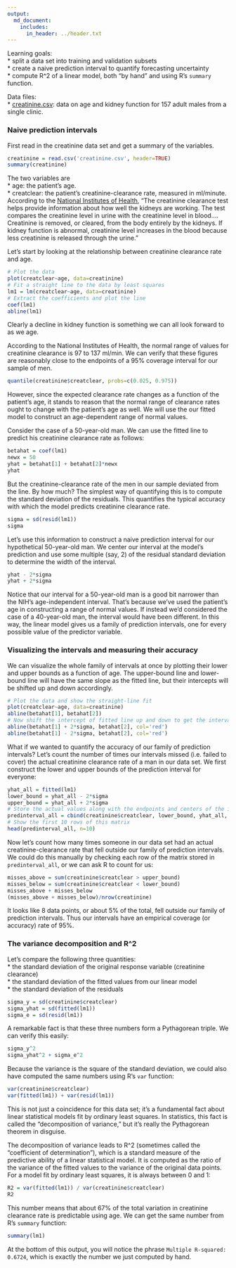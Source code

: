 ```yaml
---
output:
  md_document:
    includes:
      in_header: ../header.txt
---
```

  
Learning goals:  
* split a data set into training and validation subsets  
* create a naive prediction interval to quantify forecasting uncertainty  
* compute R^2 of a linear model, both "by hand" and using R's `summary` function.

Data files:  
* [creatinine.csv](creatinine.csv): data on age and kidney function for 157 adult males from a single clinic.

### Naive prediction intervals

First read in the creatinine data set and get a summary of the variables.
```r
creatinine = read.csv('creatinine.csv', header=TRUE)
summary(creatinine)
```

The two variables are   
* age: the patient's age.  
* creatclear: the  patient's creatinine-clearance rate, measured in ml/minute.  According to the [National Institutes of Health](http://www.nlm.nih.gov/medlineplus/ency/article/003611.htm), "The creatinine clearance test helps provide information about how well the kidneys are working. The test compares the creatinine level in urine with the creatinine level in blood.... Creatinine is removed, or cleared, from the body entirely by the kidneys. If kidney function is abnormal, creatinine level increases in the blood because less creatinine is released through the urine."


Let's start by looking at the relationship between creatinine clearance rate and age.
```r
# Plot the data
plot(creatclear~age, data=creatinine)
# Fit a straight line to the data by least squares
lm1 = lm(creatclear~age, data=creatinine)
# Extract the coefficients and plot the line
coef(lm1)
abline(lm1)
```

Clearly a decline in kidney function is something we can all look forward to as we age.

According to the National Institutes of Health, the normal range of values for creatinine clearance is 97 to 137 ml/min.  We can verify that these figures are reasonably close to the endpoints of a 95% coverage interval for our sample of men.
```r
quantile(creatinine$creatclear, probs=c(0.025, 0.975))
```

However, since the expected clearance rate changes as a function of the patient's age, it stands to reason that the normal range of clearance rates ought to change with the patient's age as well.  We will use the our fitted model to construct an age-dependent range of normal values.

Consider the case of a 50-year-old man.  We can use the fitted line to predict his creatinine clearance rate as follows:
```r
betahat = coef(lm1)
newx = 50
yhat = betahat[1] + betahat[2]*newx
yhat
```
But the creatinine-clearance rate of the men in our sample deviated from the line.  By how much?  The simplest way of quantifying this is to compute the standard deviation of the residuals.  This quantifies the typical accuracy with which the model predicts creatinine clearance rate.
```r
sigma = sd(resid(lm1))
sigma
```

Let's use this information to construct a naive prediction interval for our hypothetical 50-year-old man.  We center our interval at the model's prediction and use some multiple (say, 2) of the residual standard deviation to determine the width of the interval.
```r
yhat - 2*sigma
yhat + 2*sigma
```

Notice that our interval for a 50-year-old man is a good bit narrower than the NIH's age-independent interval.  That's because we've used the patient's age in constructing a range of normal values.  If instead we'd considered the case of a 40-year-old man, the interval would have been different.  In this way, the linear model gives us a family of prediction intervals, one for every possible value of the predictor variable.

### Visualizing the intervals and measuring their accuracy

We can visualize the whole family of intervals at once by plotting their lower and upper bounds as a function of age.  The upper-bound line and lower-bound line will have the same slope as the fitted line, but their intercepts will be shifted up and down accordingly.

```r
# Plot the data and show the straight-line fit
plot(creatclear~age, data=creatinine)
abline(betahat[1], betahat[2])
# Now shift the intercept of fitted line up and down to get the interval bounds
abline(betahat[1] + 2*sigma, betahat[2], col='red')
abline(betahat[1] - 2*sigma, betahat[2], col='red')
```

What if we wanted to quantify the accuracy of our family of prediction intervals?  Let's count the number of times our intervals missed (i.e. failed to cover) the actual creatinine clearance rate of a man in our data set.  We first construct the lower and upper bounds of the prediction interval for everyone:
```r
yhat_all = fitted(lm1)
lower_bound = yhat_all - 2*sigma
upper_bound = yhat_all + 2*sigma
# Store the actual values along with the endpoints and centers of the intervals in a matrix
predinterval_all = cbind(creatinine$creatclear, lower_bound, yhat_all, upper_bound)
# Show the first 10 rows of this matrix
head(predinterval_all, n=10)
```

Now let's count how many times someone in our data set had an actual creatinine-clearance rate that fell outside our family of prediction intervals.  We could do this manually by checking each row of the matrix stored in `predinterval_all`, or we can ask R to count for us:
```r
misses_above = sum(creatinine$creatclear > upper_bound)
misses_below = sum(creatinine$creatclear < lower_bound)
misses_above + misses_below
(misses_above + misses_below)/nrow(creatinine)
```
It looks like 8 data points, or about 5% of the total, fell outside our family of prediction intervals.  Thus our intervals have an empirical coverage (or accuracy) rate of 95%.


### The variance decomposition and R^2

Let's compare the following three quantities:  
* the standard deviation of the original response variable (creatinine clearance)  
* the standard deviation of the fitted values from our linear model  
* the standard deviation of the residuals  

```r
sigma_y = sd(creatinine$creatclear)
sigma_yhat = sd(fitted(lm1))
sigma_e = sd(resid(lm1))
```

A remarkable fact is that these three numbers form a Pythagorean triple.  We can verify this easily:
```r
sigma_y^2
sigma_yhat^2 + sigma_e^2
```
Because the variance is the square of the standard deviation, we could also have computed the same numbers using R's `var` function:
```r
var(creatinine$creatclear)
var(fitted(lm1)) + var(resid(lm1))
```
This is not just a coincidence for this data set; it's a fundamental fact about linear statistical models fit by ordinary least squares.  In statistics, this fact is called the "decomposition of variance," but it's really the Pythagorean theorem in disguise.

The decomposition of variance leads to R^2 (sometimes called the "coefficient of determination"), which is a standard measure of the predictive ability of a linear statistical model.  It is computed as the ratio of the variance of the fitted values to the variance of the original data points.  For a model fit by ordinary least squares, it is always between 0 and 1:
```r
R2 = var(fitted(lm1)) / var(creatinine$creatclear)
R2
```

This number means that about 67% of the total variation in creatinine clearance rate is predictable using age.  We can get the same number from R's `summary` function:
```r
summary(lm1)
```
At the bottom of this output, you will notice the phrase `Multiple R-squared:  0.6724`, which is exactly the number we just computed by hand.


